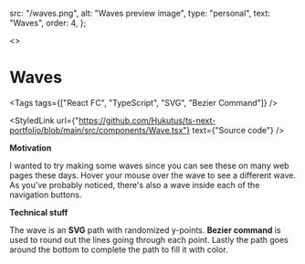 
  src: "/waves.png",
  alt: "Waves preview image",
  type: "personal",
  text: "Waves",
  order: 4,
};

<>
  <div className={"header-container"}>
    <Wave
      viewBox={{ width: 1500, height: 500 }}
      height="100%"
      width="100%"
      waves={5}
    />
    <h1>Waves</h1>
  </div>
  <style jsx>{`
    .header-container {
      position: relative;
      display: flex;
      border-radius: 0.25em;
      overflow: hidden;
      box-shadow: 0 0.1em 0.2em rgba(0,0,0,0.3);
    }
    h1 {
      text-shadow: 2px 2px 5px black;
      color: white;
      position: absolute;
      top: 0;
      left: 0;
      padding-bottom: 0.5em;
      padding-left: 0.5em;
      margin: 0;
      width: 100%;
      height: 100%;
      display: flex;
      justify-content: start;
      align-items: flex-end;
      background: rgba(0,0,0,0.1);
      pointer-events: none;
    }
  `}</style>
</>

<Tags
  tags={["React FC", "TypeScript", "SVG", "Bezier Command"]}
/>

<StyledLink
  url={"https://github.com/Hukutus/ts-next-portfolio/blob/main/src/components/Wave.tsx"}
  text={"Source code"}
/>

**Motivation**

I wanted to try making some waves since you can see these on many web pages these days. Hover your mouse over the wave to see a different wave.
As you've probably noticed, there's also a wave inside each of the navigation buttons.

**Technical stuff**

The wave is an **SVG** path with randomized y-points. **Bezier command** is used to round out the lines going through each point.
Lastly the path goes around the bottom to complete the path to fill it with color.

